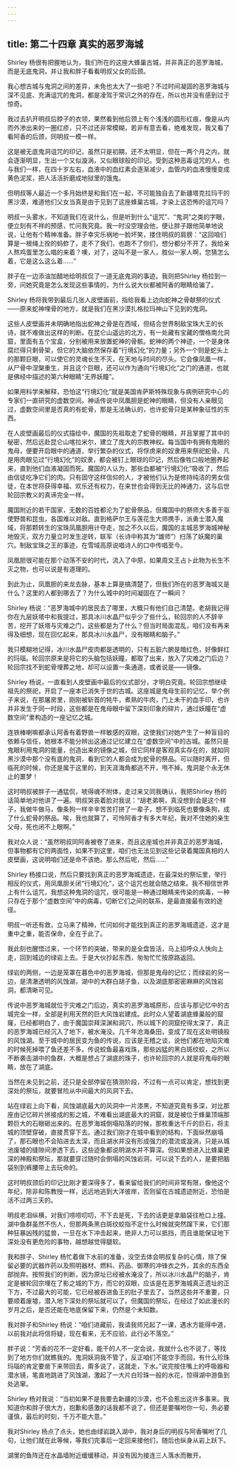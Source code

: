 ```yaml
---
---
---
```

title: 第二十四章 真实的恶罗海城
---




Shirley 杨很有把握地认为，我们所在的这座大蜂巢古城，并非真正的恶罗海城，而是无底鬼洞，并让我和胖子看看明叔父女的后颈。

我心想古城与鬼洞之间的差异，未免也太大了一些吧？不过时间凝固的恶罗海城与深不见底、充满诅咒的鬼洞，都是凌驾于常识之外的存在，所以也并没有感到过于惊奇。

我过去扒开明叔后脖子的衣领，果然看到他后颈上有个浅浅的圆形红痕，像是从内而外渗出来的一圈红疹，只不过还非常模糊，若非有意去看，绝难发现，我又看了看阿香的后颈，同明叔一模一样。

这是被无底鬼洞诅咒的印记，虽然只是初期，还不太明显，但在一两个月之内，就会逐渐明显，生出一个又似漩涡，又似眼球般的印记。受到这种恶毒诅咒的人，也与我们一样，在四十岁左右，血液中的血红素会逐渐减少，血管内的血液慢慢变成黄色泥浆，把人活活折磨成地狱里的饿鬼。

但明叔等人最近一个多月始终是和我们在一起，不可能独自去了新疆塔克拉玛干的黑沙漠，难道他们父女当真是由于见到了这座蜂巢古城，才染上这恐怖的诅咒吗？

明叔一头雾水，不知道我们在说什么，但是听到什么“诅咒”、“鬼洞”之类的字眼，便立刻有不祥的预感，忙问我究竟。我一时没空理会他，便让胖子跟他简单地说说，让他有个精神准备。胖子幸灾乐祸地一脸坏笑，搂住明叔的肩膀：“这回咱们算是一根绳上拴的蚂蚱了，走不了我们，也跑不了你们，想分都分不开了。我给亲人熬鸡蛋里怎么唱的来着？噢，对了，这叫不是一家人，胜似一家人啊，您猜怎么着，它是这么这么着……”

胖子在一边添油加醋地给明叔侃了一道无底鬼洞的事迹。我则把Shirley 杨拉到一旁，问她究竟是怎么发现这些事情的，为什么说大伙都被阿香的眼睛给骗了。

Shirley 杨将我带到最后几张人皮壁画前，指给我看上边向蛇神之骨献祭的仪式——原来蛇神埋骨的地方，就是我们在黑沙漠扎格拉玛神山下见到的鬼洞。

这些人皮壁画并未明确地指出蛇神之骨是在西域，但结合世界制敌宝珠大王的长诗，就不难做出这样的判断。在昆仑山遥远的北方，有一处藏有宝藏的僧格南允洞窟，里面有五个宝盒，分别被用来放置蛇神的骨骸。蛇神的两个神迹，一个是身体腐烂得只剩骨架，但它的大脑依然保存着“行境幻化”的力量；另外一个则是蛇头上的那颗巨眼，可以使它的灵魂长生不灭，在天地与时间的尽头。它会像凤凰一样，从尸骨中涅槃重生，并且这个巨眼，还可以作为通向“行境幻化”之门的通道，也就是佛经中描述的第六种眼睛“无界妖瞳”。

如果用科学来解释，恐怕这“行境幻化”就是美国肯萨斯特殊现象与病例研究中心的专家们一直研究的虚数空间。神话传说中凤凰胆是蛇神的眼睛，但没有人亲眼见过，虚数空间里是否真的有蛇骨，那是无法确认的，也许蛇骨只是某种象征性的东西。

在人皮壁画最后的仪式描绘中，魔国的先祖取走了蛇骨的眼睛，并且掌握了其中的秘密，然后远赴昆仑山喀拉米尔，建立了庞大的宗教神权。每当国中有拥有鬼眼的鬼母，便要开启眼中的通道，举行繁杂的仪式，将俘虏来的奴隶用来祭祀蛇骨。凡是用肉眼见过“行境幻化”的奴隶，都会被钉上眼球的印记，然后像牲口般地圈养起来，直到他们血液凝固而死。魔国的人认为，那些血都被“行境幻化”吸收了，然后由信徒吃净它们的肉。只有固守这样信仰的人，才被他们认为是修持纯洁的男女信徒，在本世将获得幸福、欢乐还有权力，在来世也会得到无比的神通力，这与后世轮回宗教义的真谛完全一样。

魔国附近的若干国家，无数的百姓都沦为了蛇骨祭品，但魔国中的祭师大多善于驱使野兽和昆虫，各国难以对敌。直到格萨尔王与莲花生大师携手，派勇士潜入魔域，将那颗转生的宝珠凤凰胆用计夺走，加之不久以后，魔国的主城恶罗海城神秘地毁灭，双方力量立时发生逆转，联军（长诗中称其为“雄师”）扫荡了妖魔的巢穴。制敌宝珠之王的事迹，在雪域高原说唱诗人的口中传唱至今。

凤凰胆很可能在那个动荡不安的时代，流入了中原，如果周文王占卜此物为长生不灭之物，也可以说是有道理的。

到此为止，凤凰胆的来龙去脉，基本上算是搞清楚了，但我们所在的恶罗海城又是什么？这里的人都到哪去了？为什么城中的时间凝固在了一瞬间？

Shirley 杨说：“恶罗海城中的居民去了哪里，大概只有他们自己清楚。老胡我记得你在九层妖塔中和我提过，那具冰川水晶尸似乎少了些什么，轮回宗的人不辞辛苦，挖开了妖塔与灾难之门，这些都是为了什么？但当时局面混乱，咱们没有再来得及细想，现在回忆起来，那具冰川水晶尸，没有眼睛和脑子。”

我只模糊地记得，冰川水晶尸皮肉都是透明的，只有五脏六腑是暗红色，好像鲜红的玛瑙。轮回宗原来是将它的头脑包括妖瞳，都取了出来，放入了灾难之门后边？轮回宗找不到蛇骨埋葬之地，却可以设置一条通道，或者说是——镜像。

Shirley 杨说，一直看到人皮壁画中最后的仪式部分，才明白究竟。轮回宗想继续祖先的祭祀，开启了一座本已消失于世的古城。这座城是鬼母生前的记忆，举个例子来说，在那屠房里，刚刚被斩首的牦牛，煮熟的牛肉，门上未干的血手印，也许并非发生于同一时段，这些都是在鬼母眼中留下深刻印象的碎片，通过妖瞳在“虚数空间”里构造的一座记忆之城。

连铁棒喇嘛都承认阿香有着野兽一样敏感的双眼，这使我们对她产生了一种盲目的依赖与信任，她根本不能分辨出这通过记忆建立在“虚数空间”中的古城。虽然只是鬼眼利用鬼洞的能量，创造出来的镜像之城，但它同样是客观真实存在的，就如同黑沙漠中那个没有底的鬼洞，看到它的人都会成为蛇骨的祭品。可以随时离开，但临死的时候，你还是属于这里的，到天涯海角都逃不开，甩不掉。鬼洞是个永无休止的噩梦！

这时明叔被胖子一通猛侃，唬得魂不附体，走过来又同我确认，我把Shirley 杨的话简单地对他讲了一遍。明叔哭丧着脸对我说：“胡老弟啊，真没想到会是这个样子，我做牛做马，像条狗一样辛辛苦苦打拼了一辈子，想不到临死也要像条狗，成了什么蛇骨的祭品。唉，我也就算了，可怜阿香才有多大年纪，我对不住她的亲生父母，死也闭不上眼啊。”

我对众人说：“虽然明叔同阿香被卷了进来，而且这座城也并非真正的恶罗海城，但事物都有它的两面性，如果不到这里，咱们也无法见到这些记录着魔国真相的人皮壁画，这说明咱们还是命不该绝。那么然后呢，然后……”

Shirley 杨接口说，然后只要找到真正的恶罗海城遗迹，在最深处的祭坛里，举行相反的仪式，用凤凰胆关闭“行境幻化”，这个诅咒也就会随之结束。我不相信世界上有什么诅咒，我想这种鬼洞的诅咒，很可能是一种通过眼睛来传染的病毒，一种只存在于那个“虚数空间”中的病毒，切断它们之间的联系，是最直接最有效的途径。

明叔一听还有救，立马来了精神，忙问如何才能找到真正的恶罗海城遗迹，这才是重中之重，能否保命，全在于此了。

我此刻也醒悟过来，一个环节的突破，带来的是全盘皆活，马上招呼众人快向上走，回到城边的绿岩上去。于是大伙抄起东西，匆匆忙忙按原路返回。

绿岩的两侧，一边是笼罩在暮色中的恶罗海城，但那是鬼母的记忆；而绿岩的另一边，是清澈透明的风蚀湖，湖中的大群白胡子鱼，以及湖底那密密麻麻的风蚀岩洞，都清晰可见。

传说中恶罗海城就位于灾难之门后边，真实的恶罗海城原形，应该与那记忆中的古城完全一样，全部是利用天然的巨大风蚀岩建成。此时众人望着湖底蜂巢般的窟窿，已经都明白了，由于魔国崇拜深渊和洞穴，所以城下的洞窟挖得太深了，真正的恶罗海城已经沉入了地下，被水淹没。几千年沧海桑田，变成了现在这处明镜般的风蚀湖。至于城中的居民变为鱼的传说，应该是无稽之谈，说他们都在地陷灾难的时候死掉喂了鱼还差不多。传说蛟鱼最喜戏珠，那些凶猛的黑白斑纹蛟，之所以不断袭击湖中的鱼群，大概是想占了湖底的珠子，也许轮回宗的人就是将鬼母的眼睛，放在了湖底。

当然在未见到之前，还只是全部停留在猜测阶段，不过有一点可以肯定，想找到更深处的祭坛，就要冒险从中间最大的风洞下去。

站在绿岩上向下看，风蚀湖底最大的风洞中一片漆黑，不知道究竟有多深，对比那座由记忆碎片拼接成的影之城，不难看出湖底最大的洞窟，就是被位于蜂巢顶端那颗巨大的石眼砸出来的。在恶罗海城倒塌陷落的时候，那枚重达千斤的巨石，将主城的顶壁穿破，直接贯穿下去。通过我们刚才在城中看到的结构，下面纵然崩塌了，那石眼也不会陷进去太深，而且湖水并没有形成强力的潜流或漩涡，只是从城池废墟的缝隙间渗透下去，这些迹象都说明湖水并不算深。但如果想进入比蜂巢更深的神殿和祭坛，那就要穿过随时会倒塌的风蚀岩洞，可以说下去的人，是要把脑袋别到裤腰带上去玩命的。

这时明叔颈后的印记比刚才要深得多了，看来留给我们的时间非常有限，像他这个年纪，除非和陈教授一样，远远地逃到大洋彼岸，否则留在古城遗迹附近，恐怕是活不过两三天的。

明叔老泪纵横，对我们唠唠叨叨，不下去是死，下去的话更是拿脑袋往枪口上撞。湖中鱼群虽然不伤人，但那两条黑白斑纹蛟指不定什么时候就突然蹿下来，它们那种狂暴凶残的猛兽，一旦在水下冲击起来，绝非人力可以抵挡，而且谁能保证地下深处没有更危险的事物，越想越觉得腿软。

我和胖子、Shirley 杨忙着做下水前的准备，没空去体会明叔复杂的心情，除了保留必要的武器炸药以及照明器材、燃料、药品、御寒的冲锋衣之外，其余的东西全部抛弃。按照我们的判断，因为原址已经被水淹没了，所以冰川水晶尸的脑子，肯定是被轮回宗埋在了影之城的下方，而它的双眼，应该是在恶罗海城真正遗址的正下方，不过最大的可能，它已经被吞进鱼王的肚子里去了。当然这些并不重要，只要顺着废墟，潜入地下深处的祭坛就可以了。但魔国的祭坛，在经过了如此漫长的岁月之后，是否还能在地底保留下来，仍然是个未知数。

我对胖子和Shirley 杨说：“咱们进藏前，我请我师兄起了一课，遇水方能得中道，以前我对此将信将疑，现在看来，无不应验，此行必不落空。”

胖子说：“芳香的花不一定好看，能干的人不一定会说，我就什么也不说了，等找到了地方你们就瞧我的。鬼洞妖洞我不管了，反正咱们不能空手而回，有什么珍珠玛瑙的肯定要凿下来带回去，甭多说了，这就走，下水。”说完按住嘴上的呼吸器和潜水镜，笔直地跳进了风蚀湖，激起了一大片白珍珠一般的水花，惊得湖中游鱼到处逃窜。

Shirley 杨对我说：“当初如果不是我要去新疆的沙漠，也不会惹出这许多事来。我知道你和胖子很大方，抱歉和感激的话我都不说了，但还是要嘱咐你一句，务必要谨慎，最后的时刻，千万不能大意。”

我对Shirley 杨点了点头，她也由绿岩跳入湖中，我对身后的明叔与阿香嘱咐了几句，让他们就在此等候，等我们完事后一定回来接他们，随后也纵身从岩上跃下。

湖里的鱼阵还在水晶墙附近缓缓移动，并没有因为接连三人落水而散开。
